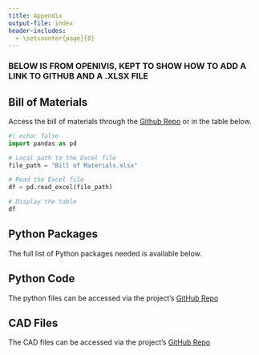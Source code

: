 ```yaml
---
title: Appendix
output-file: index
header-includes:
  - \setcounter{page}{8}  
---
```

### BELOW IS FROM OPENIVIS, KEPT TO SHOW HOW TO ADD A LINK TO GITHUB AND A .XLSX FILE
## Bill of Materials
Access the bill of materials through the [Github Repo](https://github.com/hmcbiophotonics/openIVIS/blob/main/Summer%202024/Bill%20of%20Materials.xlsx) or in the table below.
```python
#| echo: false
import pandas as pd

# Local path to the Excel file
file_path = "Bill of Materials.xlsx"

# Read the Excel file
df = pd.read_excel(file_path)

# Display the table
df
```
## Python Packages
The full list of Python packages needed is available below.

## Python Code
The python files can be accessed via the project's [GitHub Repo](https://github.com/hmcbiophotonics/openIVIS/tree/main/Summer%202024/raspberryPiFiles)

## CAD Files
The CAD files can be accessed via the project's [GitHub Repo](https://github.com/hmcbiophotonics/openIVIS/tree/main/Summer%202024/Physical%20Components)
